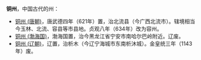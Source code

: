 '''铜州'''，中国古代的州：
*[[铜州_(唐朝)|铜州 (唐朝)]]，唐武德四年（621年）置，治北流县（今广西北流市）。辖境相当今玉林、北流、容县等市县地。贞观八年（634年）改为容州。
*[[铜州_(渤海国)|铜州 (渤海国)]]，渤海国置，治今黑龙江省宁安市南哈尔巴岭附近。辽废。
*[[铜州_(辽朝)|铜州 (辽朝)]]，辽置，治析木（今辽宁海城市东南析沐城）。金皇统三年（1143年）废。

{{Disambig|cat=二字中国州名消歧义}}